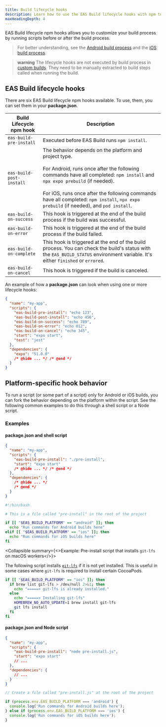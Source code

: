 ```yaml
---
title: Build lifecycle hooks
description: Learn how to use the EAS Build lifecycle hooks with npm to customize your build process.
maxHeadingDepth: 4
---
```



EAS Build lifecycle npm hooks allows you to customize your build process by running scripts before or after the build process.

> For better understanding, see the [Android build process](/build-reference/android-builds/) and the [iOS build process](/build-reference/ios-builds/).

> **warning** The lifecycle hooks are not executed by build process in [custom builds](/custom-builds/get-started/). They need to be manually extracted to build steps called when running the build.

## EAS Build lifecycle hooks

There are six EAS Build lifecycle npm hooks available. To use, them, you can set them in your **package.json**.

| Build Lifecycle npm hook | Description                                                                                                                                                                                                                                                                                                                                    |
| ------------------------ | ---------------------------------------------------------------------------------------------------------------------------------------------------------------------------------------------------------------------------------------------------------------------------------------------------------------------------------------------- |
| `eas-build-pre-install`  | Executed before EAS Build runs `npm install`.                                                                                                                                                                                                                                                                                                  |
| `eas-build-post-install` | The behavior depends on the platform and project type. <br/> <br/> For Android, runs once after the following commands have all completed: `npm install` and `npx expo prebuild` (if needed).<br/><br/> For iOS, runs once after the following commands have all completed: `npm install`, `npx expo prebuild` (if needed), and `pod install`. |
| `eas-build-on-success`   | This hook is triggered at the end of the build process if the build was successful.                                                                                                                                                                                                                                                            |
| `eas-build-on-error`     | This hook is triggered at the end of the build process if the build failed.                                                                                                                                                                                                                                                                    |
| `eas-build-on-complete`  | This hook is triggered at the end of the build process. You can check the build's status with the `EAS_BUILD_STATUS` environment variable. It's either `finished` or `errored`.                                                                                                                                                                |
| `eas-build-on-cancel`    | This hook is triggered if the build is canceled.                                                                                                                                                                                                                                                                                               |

An example of how a **package.json** can look when using one or more lifecycle hooks:

```json package.json
{
  "name": "my-app",
  "scripts": {
    "eas-build-pre-install": "echo 123",
    "eas-build-post-install": "echo 456",
    "eas-build-on-success": "echo 789",
    "eas-build-on-error": "echo 012",
    "eas-build-on-cancel": "echo 345",
    "start": "expo start",
    "test": "jest"
  },
  "dependencies": {
    "expo": "51.0.0"
    /* @hide ... */ /* @end */
  }
}
```

## Platform-specific hook behavior

To run a script (or some part of a script) only for Android or iOS builds, you can fork the behavior depending on the platform within the script. See the following common examples to do this through a shell script or a Node script.

### Examples

#### package.json and shell script

```json package.json
{
  "name": "my-app",
  "scripts": {
    "eas-build-pre-install": "./pre-install",
    "start": "expo start"
    /* @hide ... */ /* @end */
  },
  "dependencies": {
    /* @hide ... */
    /* @end */
  }
}
```

```bash pre-install
#!/bin/bash

# This is a file called "pre-install" in the root of the project

if [[ "$EAS_BUILD_PLATFORM" == "android" ]]; then
  echo "Run commands for Android builds here"
elif [[ "$EAS_BUILD_PLATFORM" == "ios" ]]; then
  echo "Run commands for iOS builds here"
fi
```

<Collapsible summary={<>Example: Pre-install script that installs <CODE>git-lfs</CODE> on macOS workers</>}>

The following script installs [`git-lfs`](https://git-lfs.com/) if it is not yet installed. This is useful in some cases where `git-lfs` is required to install certain CocoaPods.

```bash pre-install
if [[ "$EAS_BUILD_PLATFORM" == "ios" ]]; then
  if brew list git-lfs > /dev/null 2>&1; then
    echo "=====> git-lfs is already installed."
  else
    echo "=====> Installing git-lfs"
    HOMEBREW_NO_AUTO_UPDATE=1 brew install git-lfs
    git lfs install
  fi
fi
```

</Collapsible>

#### package.json and Node script

```json package.json
{
  "name": "my-app",
  "scripts": {
    "eas-build-pre-install": "node pre-install.js",
    "start": "expo start"
    // ...
  },
  "dependencies": {
    // ...
  }
}
```

```js pre-install.js
// Create a file called "pre-install.js" at the root of the project

if (process.env.EAS_BUILD_PLATFORM === 'android') {
  console.log('Run commands for Android builds here');
} else if (process.env.EAS_BUILD_PLATFORM === 'ios') {
  console.log('Run commands for iOS builds here');
}
```
